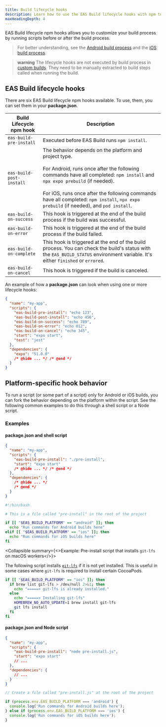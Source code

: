 ```yaml
---
title: Build lifecycle hooks
description: Learn how to use the EAS Build lifecycle hooks with npm to customize your build process.
maxHeadingDepth: 4
---
```



EAS Build lifecycle npm hooks allows you to customize your build process by running scripts before or after the build process.

> For better understanding, see the [Android build process](/build-reference/android-builds/) and the [iOS build process](/build-reference/ios-builds/).

> **warning** The lifecycle hooks are not executed by build process in [custom builds](/custom-builds/get-started/). They need to be manually extracted to build steps called when running the build.

## EAS Build lifecycle hooks

There are six EAS Build lifecycle npm hooks available. To use, them, you can set them in your **package.json**.

| Build Lifecycle npm hook | Description                                                                                                                                                                                                                                                                                                                                    |
| ------------------------ | ---------------------------------------------------------------------------------------------------------------------------------------------------------------------------------------------------------------------------------------------------------------------------------------------------------------------------------------------- |
| `eas-build-pre-install`  | Executed before EAS Build runs `npm install`.                                                                                                                                                                                                                                                                                                  |
| `eas-build-post-install` | The behavior depends on the platform and project type. <br/> <br/> For Android, runs once after the following commands have all completed: `npm install` and `npx expo prebuild` (if needed).<br/><br/> For iOS, runs once after the following commands have all completed: `npm install`, `npx expo prebuild` (if needed), and `pod install`. |
| `eas-build-on-success`   | This hook is triggered at the end of the build process if the build was successful.                                                                                                                                                                                                                                                            |
| `eas-build-on-error`     | This hook is triggered at the end of the build process if the build failed.                                                                                                                                                                                                                                                                    |
| `eas-build-on-complete`  | This hook is triggered at the end of the build process. You can check the build's status with the `EAS_BUILD_STATUS` environment variable. It's either `finished` or `errored`.                                                                                                                                                                |
| `eas-build-on-cancel`    | This hook is triggered if the build is canceled.                                                                                                                                                                                                                                                                                               |

An example of how a **package.json** can look when using one or more lifecycle hooks:

```json package.json
{
  "name": "my-app",
  "scripts": {
    "eas-build-pre-install": "echo 123",
    "eas-build-post-install": "echo 456",
    "eas-build-on-success": "echo 789",
    "eas-build-on-error": "echo 012",
    "eas-build-on-cancel": "echo 345",
    "start": "expo start",
    "test": "jest"
  },
  "dependencies": {
    "expo": "51.0.0"
    /* @hide ... */ /* @end */
  }
}
```

## Platform-specific hook behavior

To run a script (or some part of a script) only for Android or iOS builds, you can fork the behavior depending on the platform within the script. See the following common examples to do this through a shell script or a Node script.

### Examples

#### package.json and shell script

```json package.json
{
  "name": "my-app",
  "scripts": {
    "eas-build-pre-install": "./pre-install",
    "start": "expo start"
    /* @hide ... */ /* @end */
  },
  "dependencies": {
    /* @hide ... */
    /* @end */
  }
}
```

```bash pre-install
#!/bin/bash

# This is a file called "pre-install" in the root of the project

if [[ "$EAS_BUILD_PLATFORM" == "android" ]]; then
  echo "Run commands for Android builds here"
elif [[ "$EAS_BUILD_PLATFORM" == "ios" ]]; then
  echo "Run commands for iOS builds here"
fi
```

<Collapsible summary={<>Example: Pre-install script that installs <CODE>git-lfs</CODE> on macOS workers</>}>

The following script installs [`git-lfs`](https://git-lfs.com/) if it is not yet installed. This is useful in some cases where `git-lfs` is required to install certain CocoaPods.

```bash pre-install
if [[ "$EAS_BUILD_PLATFORM" == "ios" ]]; then
  if brew list git-lfs > /dev/null 2>&1; then
    echo "=====> git-lfs is already installed."
  else
    echo "=====> Installing git-lfs"
    HOMEBREW_NO_AUTO_UPDATE=1 brew install git-lfs
    git lfs install
  fi
fi
```

</Collapsible>

#### package.json and Node script

```json package.json
{
  "name": "my-app",
  "scripts": {
    "eas-build-pre-install": "node pre-install.js",
    "start": "expo start"
    // ...
  },
  "dependencies": {
    // ...
  }
}
```

```js pre-install.js
// Create a file called "pre-install.js" at the root of the project

if (process.env.EAS_BUILD_PLATFORM === 'android') {
  console.log('Run commands for Android builds here');
} else if (process.env.EAS_BUILD_PLATFORM === 'ios') {
  console.log('Run commands for iOS builds here');
}
```
